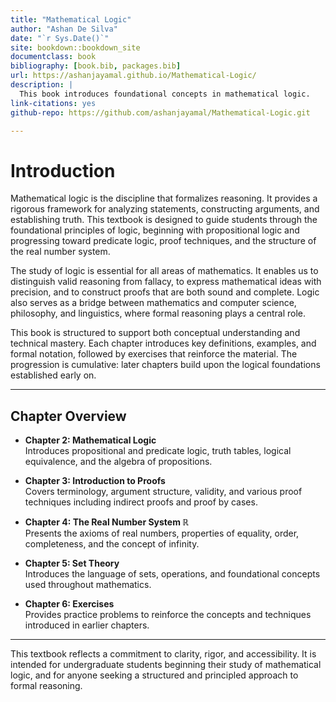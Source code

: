 --- 
title: "Mathematical Logic"
author: "Ashan De Silva"
date: "`r Sys.Date()`"
site: bookdown::bookdown_site
documentclass: book
bibliography: [book.bib, packages.bib]
url: https://ashanjayamal.github.io/Mathematical-Logic/
description: |
  This book introduces foundational concepts in mathematical logic.
link-citations: yes
github-repo: https://github.com/ashanjayamal/Mathematical-Logic.git

---

# Introduction

Mathematical logic is the discipline that formalizes reasoning. It provides a rigorous framework for analyzing statements, constructing arguments, and establishing truth. This textbook is designed to guide students through the foundational principles of logic, beginning with propositional logic and progressing toward predicate logic, proof techniques, and the structure of the real number system.

The study of logic is essential for all areas of mathematics. It enables us to distinguish valid reasoning from fallacy, to express mathematical ideas with precision, and to construct proofs that are both sound and complete. Logic also serves as a bridge between mathematics and computer science, philosophy, and linguistics, where formal reasoning plays a central role.

This book is structured to support both conceptual understanding and technical mastery. Each chapter introduces key definitions, examples, and formal notation, followed by exercises that reinforce the material. The progression is cumulative: later chapters build upon the logical foundations established early on.

---

## Chapter Overview

- **Chapter 2: Mathematical Logic**  
  Introduces propositional and predicate logic, truth tables, logical equivalence, and the algebra of propositions.

- **Chapter 3: Introduction to Proofs**  
  Covers terminology, argument structure, validity, and various proof techniques including indirect proofs and proof by cases.

- **Chapter 4: The Real Number System ℝ**  
  Presents the axioms of real numbers, properties of equality, order, completeness, and the concept of infinity.

- **Chapter 5: Set Theory**  
  Introduces the language of sets, operations, and foundational concepts used throughout mathematics.

- **Chapter 6: Exercises**  
  Provides practice problems to reinforce the concepts and techniques introduced in earlier chapters.

---

This textbook reflects a commitment to clarity, rigor, and accessibility. It is intended for undergraduate students beginning their study of mathematical logic, and for anyone seeking a structured and principled approach to formal reasoning.



